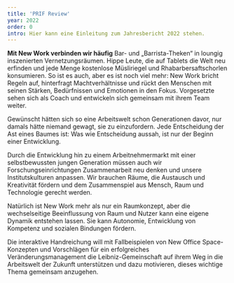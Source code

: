 ```yaml
---
title: 'PRIF Review'
year: 2022
order: 0
intro: Hier kann eine Einleitung zum Jahresbericht 2022 stehen.
---
```


**Mit New Work verbinden wir häufig** Bar- und „Barrista-Theken“ in loungig inszenierten Vernetzungsräumen. Hippe Leute, die auf Tablets die Welt neu erfinden und jede Menge kostenlose Müsliriegel und Rhabarbersaftschorlen konsumieren. So ist es auch, aber es ist noch viel mehr: New Work bricht Regeln auf, hinterfragt Machtverhältnisse und rückt den Menschen mit seinen Stärken, Bedürfnissen und Emotionen in den Fokus. Vorgesetzte sehen sich als Coach und entwickeln sich gemeinsam mit ihrem Team weiter.

Gewünscht hätten sich so eine Arbeitswelt schon Generationen davor, nur damals hätte niemand gewagt, sie zu einzufordern. Jede Entscheidung der Ast eines Baumes ist: Was wie Entscheidung aussah, ist nur der Beginn einer Entwicklung.

Durch die Entwicklung hin zu einem Arbeitnehmermarkt mit einer selbstbewussten jungen Generation müssen auch wir Forschungseinrichtungen Zusammenarbeit neu denken und unsere Institutskulturen anpassen. Wir brauchen Räume, die Austausch und Kreativität fördern und dem Zusammenspiel aus Mensch, Raum und Technologie gerecht werden.

Natürlich ist New Work mehr als nur ein Raumkonzept, aber die wechselseitige Beeinflussung von Raum und Nutzer kann eine eigene Dynamik entstehen lassen. Sie kann Autonomie, Entwicklung von Kompetenz und sozialen Bindungen fördern.

Die interaktive Handreichung will mit Fallbeispielen von New Office Space-Konzepten und Vorschlägen für ein erfolgreiches Veränderungsmanagement die Leibniz-Gemeinschaft auf ihrem Weg in die Arbeitswelt der Zukunft unterstützen und dazu motivieren, dieses wichtige Thema gemeinsam anzugehen.
